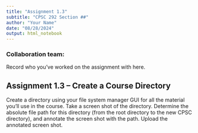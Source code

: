 ```yaml
---
title: "Assignment 1.3"
subtitle: "CPSC 292 Section ##"
author: "Your Name"
date: "08/28/2024"
output: html_notebook
---
```


### Collaboration team: 

Record who you've worked on the assignment with here. 


## Assignment 1.3 -- Create a Course Directory


Create a directory using your file system manager GUI for all the material you’ll use in the course. Take a screen shot of the directory. Determine the absolute file path for this directory (from the root directory to the new CPSC directory), and annotate the screen shot with the path. Upload the annotated screen shot. 


